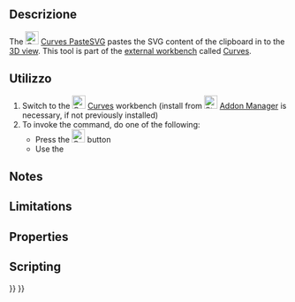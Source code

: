 <languages/>

{{Docnav
|[[Curves_ProfileSupport|ProfileSupport]]
|[[Curves_PipeshellProfile|PipeshellProfile]]
|[[Curves_Workbench|Curves]]
|IconL=Curves_ProfileSupport.svg
|IconR=Curves_PipeshellProfile.svg
|IconC=Curves_workbench_icon.svg
}}

{{GuiCommand
|Name=Curves PasteSVG
|MenuLocation=Misc. → Paste SVG
|Workbenches=[[Curves_Workbench|Curves]]
}}

==Descrizione==

The [[Image:Curves_PasteSVG.svg|24px]] [[Curves_PasteSVG|Curves PasteSVG]] pastes the SVG content of the clipboard in to the [[3D_view|3D view]]. This tool is part of the [[External_workbenches|external workbench]] called [[Curves_Workbench|Curves]].

==Utilizzo==

# Switch to the [[Image:Curves_workbench_icon.svg|24px]] [[Curves_Workbench|Curves]] workbench (install from [[Image:Std_AddonMgr.svg|24px]] [[Std_AddonMgr|Addon Manager]] is necessary, if not previously installed)
# To invoke the command, do one of the following:
#* Press the [[Image:Curves_PasteSVG.svg|24px]] button
#* Use the {{MenuCommand|Misc. → Paste SVG}}


==Notes==


==Limitations==


==Properties==


==Scripting==


{{Docnav
|[[Curves_ProfileSupport|ProfileSupport]]
|[[Curves_PipeshellProfile|PipeshellProfile]]
|[[Curves_Workbench|Curves]]
|IconL=Curves_ProfileSupport.svg
|IconR=Curves_PipeshellProfile.svg
|IconC=Curves_workbench_icon.svg
}}

{{Curves Tools navi{{#translation:}}}}
{{Userdocnavi{{#translation:}}}}